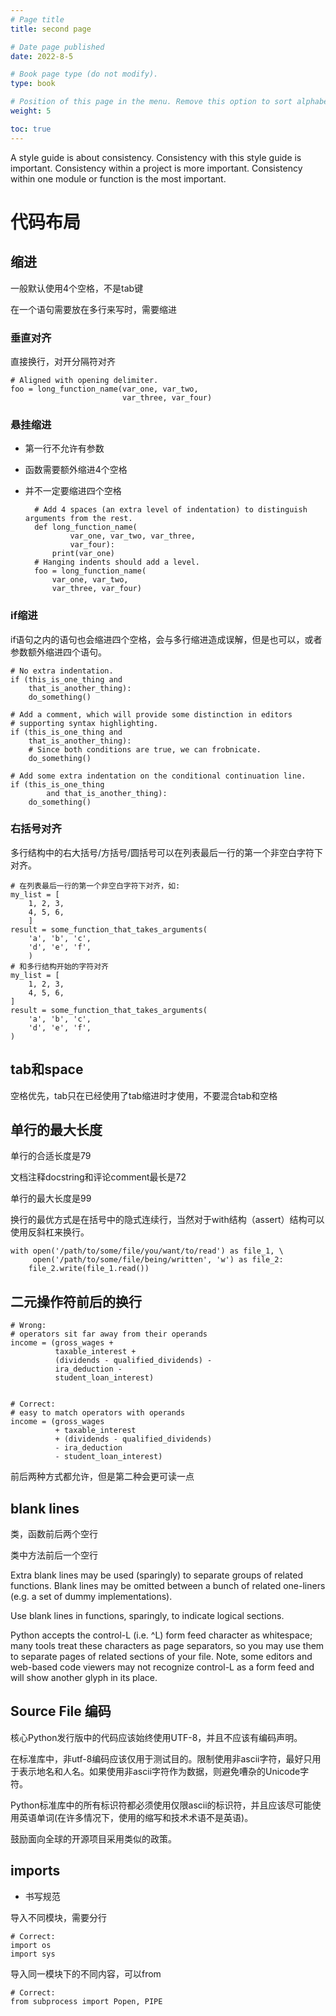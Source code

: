 ```yaml
---
# Page title
title: second page

# Date page published
date: 2022-8-5

# Book page type (do not modify).
type: book

# Position of this page in the menu. Remove this option to sort alphabetically.
weight: 5

toc: true
---
```


A style guide is about consistency. Consistency with this style guide is important. Consistency within a project is more important. Consistency within one module or function is the most important.

# 代码布局

## 缩进

一般默认使用4个空格，不是tab键

在一个语句需要放在多行来写时，需要缩进

### 垂直对齐

直接换行，对开分隔符对齐

    # Aligned with opening delimiter.
    foo = long_function_name(var_one, var_two,
                             var_three, var_four)

### 悬挂缩进

* 第一行不允许有参数
* 函数需要额外缩进4个空格
* 并不一定要缩进四个空格

        # Add 4 spaces (an extra level of indentation) to distinguish arguments from the rest.
        def long_function_name(
                var_one, var_two, var_three,
                var_four):
            print(var_one)
        # Hanging indents should add a level.
        foo = long_function_name(
            var_one, var_two,
            var_three, var_four)

### if缩进

if语句之内的语句也会缩进四个空格，会与多行缩进造成误解，但是也可以，或者参数额外缩进四个语句。

    # No extra indentation.
    if (this_is_one_thing and
        that_is_another_thing):
        do_something()
    
    # Add a comment, which will provide some distinction in editors
    # supporting syntax highlighting.
    if (this_is_one_thing and
        that_is_another_thing):
        # Since both conditions are true, we can frobnicate.
        do_something()
    
    # Add some extra indentation on the conditional continuation line.
    if (this_is_one_thing
            and that_is_another_thing):
        do_something()

### 右括号对齐

多行结构中的右大括号/方括号/圆括号可以在列表最后一行的第一个非空白字符下对齐。

    # 在列表最后一行的第一个非空白字符下对齐，如:
    my_list = [
        1, 2, 3,
        4, 5, 6,
        ]
    result = some_function_that_takes_arguments(
        'a', 'b', 'c',
        'd', 'e', 'f',
        )
    # 和多行结构开始的字符对齐
    my_list = [
        1, 2, 3,
        4, 5, 6,
    ]
    result = some_function_that_takes_arguments(
        'a', 'b', 'c',
        'd', 'e', 'f',
    )

## tab和space

空格优先，tab只在已经使用了tab缩进时才使用，不要混合tab和空格

## 单行的最大长度

单行的合适长度是79

文档注释docstring和评论comment最长是72

单行的最大长度是99

换行的最优方式是在括号中的隐式连续行，当然对于with结构（assert）结构可以使用反斜杠来换行。

    with open('/path/to/some/file/you/want/to/read') as file_1, \
         open('/path/to/some/file/being/written', 'w') as file_2:
        file_2.write(file_1.read())

## 二元操作符前后的换行

    # Wrong:
    # operators sit far away from their operands
    income = (gross_wages +
              taxable_interest +
              (dividends - qualified_dividends) -
              ira_deduction -
              student_loan_interest)
    
    
    # Correct:
    # easy to match operators with operands
    income = (gross_wages
              + taxable_interest
              + (dividends - qualified_dividends)
              - ira_deduction
              - student_loan_interest)

前后两种方式都允许，但是第二种会更可读一点

## blank lines

类，函数前后两个空行

类中方法前后一个空行

Extra blank lines may be used (sparingly) to separate groups of related functions. Blank lines may be omitted between a bunch of related one-liners (e.g. a set of dummy implementations).

Use blank lines in functions, sparingly, to indicate logical sections.

Python accepts the control-L (i.e. ^L) form feed character as whitespace; many tools treat these characters as page separators, so you may use them to separate pages of related sections of your file. Note, some editors and web-based code viewers may not recognize control-L as a form feed and will show another glyph in its place.

## Source File 编码

核心Python发行版中的代码应该始终使用UTF-8，并且不应该有编码声明。

在标准库中，非utf-8编码应该仅用于测试目的。限制使用非ascii字符，最好只用于表示地名和人名。如果使用非ascii字符作为数据，则避免嘈杂的Unicode字符。

Python标准库中的所有标识符都必须使用仅限ascii的标识符，并且应该尽可能使用英语单词(在许多情况下，使用的缩写和技术术语不是英语)。

鼓励面向全球的开源项目采用类似的政策。

## imports

* 书写规范

导入不同模块，需要分行

    # Correct:
    import os
    import sys

导入同一模块下的不同内容，可以from

    # Correct:
    from subprocess import Popen, PIPE

